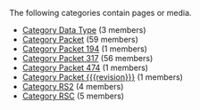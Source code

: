 <!-- DO NOT EDIT THIS FILE, CODE AUTOMATICALLY GENERATED BY category.sh -->
The following categories contain pages or media.
* [[Category Data Type]] (3 members)
* [[Category Packet]] (59 members)
* [[Category Packet 194]] (1 members)
* [[Category Packet 317]] (56 members)
* [[Category Packet 474]] (1 members)
* [[Category Packet {{{revision}}}]] (1 members)
* [[Category RS2]] (4 members)
* [[Category RSC]] (5 members)
